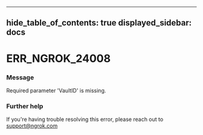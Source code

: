 

---
hide_table_of_contents: true
displayed_sidebar: docs
---


# ERR_NGROK_24008

### Message
Required parameter 'VaultID' is missing.

<ErrorDetails />



### Further help
If you're having trouble resolving this error, please reach out to [support@ngrok.com](mailto:support@ngrok.com?subject=Help%20with%20ERR_NGROK_24008)

